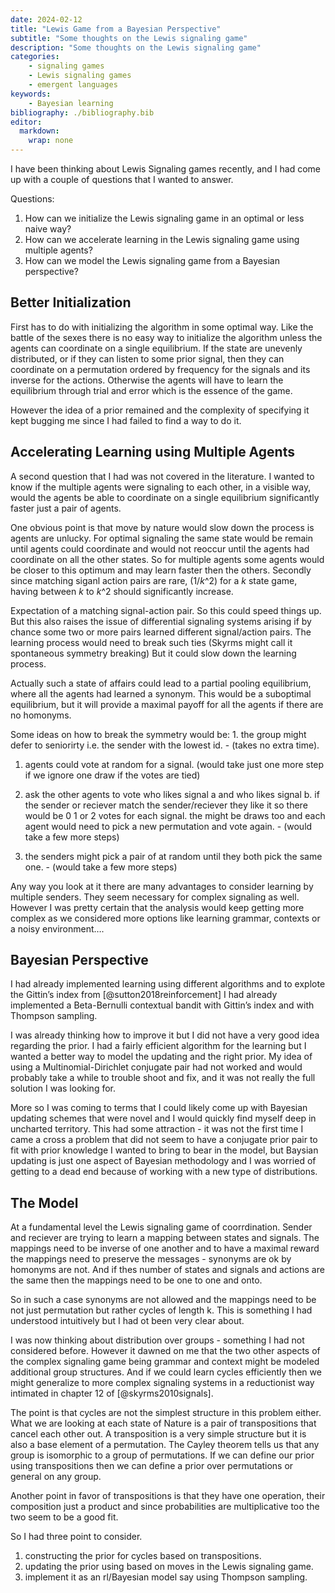 ```yaml
---
date: 2024-02-12
title: "Lewis Game from a Bayesian Perspective"
subtitle: "Some thoughts on the Lewis signaling game"
description: "Some thoughts on the Lewis signaling game"
categories: 
    - signaling games
    - Lewis signaling games
    - emergent languages
keywords:
    - Bayesian learning 
bibliography: ./bibliography.bib
editor: 
  markdown: 
    wrap: none
---
```


I have been thinking about Lewis Signaling games recently, and I had come up with a couple of questions that I wanted to answer.
<!-- questions questions questions --> 

Questions:

1. How can we initialize the Lewis signaling game in an optimal or less naive way?
1. How can we accelerate learning in the Lewis signaling game using multiple agents?
1. How can we model the Lewis signaling game from a Bayesian perspective?


## Better Initialization

First has to do with initializing the algorithm in some optimal way. Like the battle of the sexes there is no easy way to initialize the algorithm unless the agents can coordinate on a single equilibrium. If the state are unevenly distributed, or if they can listen to some prior signal, then they can coordinate on a permutation ordered by frequency for the signals and its inverse for the actions. Otherwise the agents will have to learn the equilibrium through trial and error which is the essence of
the game.

However the idea of a prior remained and the complexity of specifying it kept bugging me since I had failed to find a way to do it.

## Accelerating Learning using Multiple Agents

A second question that I had was not covered in the literature. I wanted to know if the multiple agents were signaling to each other, in a visible way, would the agents be able to coordinate on a single equilibrium significantly faster just a pair of agents.

One obvious point is that move by nature would slow down the process is agents are unlucky. For optimal signaling the same state would be remain until agents could coordinate and would not reoccur until the agents had coordinate on all the other states. So for multiple agents some agents would be closer to this optimum and may learn faster then the others.
Secondly since matching siganl action pairs are rare, $(1/k\^2)$ for a $k$ state game, having between $k$ to $k\^2$ should significantly increase.

Expectation of a matching signal-action pair. So this could speed things up. But this also raises the issue of differential signaling systems arising if by chance some two or more pairs learned different signal/action pairs. The learning process would need to break such ties (Skyrms might call it spontaneous symmetry breaking) But it could slow down the learning process.

Actually such a state of affairs could lead to a partial pooling equilibrium, where all the agents had learned a synonym. This would be a suboptimal equilibrium, but it will provide a maximal payoff for all the agents if there are no homonyms.

Some ideas on how to break the symmetry would be: 1. the group might defer to seniorirty i.e. the sender with the lowest id. - (takes no extra time). 

1. agents could vote at random for a signal. (would take just one more step if we ignore one draw if the votes are tied) 

2. ask the other agents to vote who likes signal a and who likes signal b. if the sender or reciever match the sender/reciever they like it so there would be 0 1 or 2 votes for each signal. the might be draws too and each agent would need to pick a new permutation and vote again. - (would take a few more steps) 

3. the senders might pick a pair of at random until they both pick the same one. - (would take a few more steps)

Any way you look at it there are many advantages to consider learning by multiple senders. They seem necessary for complex signaling as well. However I was pretty certain that the analysis would keep getting more complex as we considered more options like learning grammar, contexts or a noisy environment....

## Bayesian Perspective

I had already implemented learning using different algorithms and to explote the Gittin's index from [@sutton2018reinforcement] I had already implemented a Beta-Bernulli contextual bandit with Gittin's index and with Thompson sampling.

I was already thinking how to improve it but I did not have a very good idea regarding the prior. I had a fairly efficient algorithm for the learning but I wanted a better way to model the updating and the right prior. My idea of using a Multinomial-Dirichlet conjugate pair had not worked and would probably take a while to trouble shoot and fix, and it
was not really the full solution I was looking for.

More so I was coming to terms that I could likely come up with Bayesian updating schemes that were novel and I would quickly find myself deep in uncharted territory. This had some attraction - it was not the first time I came a cross a problem that did not seem to have a conjugate prior pair to fit with prior knowledge I wanted to bring to bear in the model, but Baysian updating is just one aspect of Bayesian methodology and I was worried of getting to a dead end because of working with a new
type of distributions.

## The Model

At a fundamental level the Lewis signaling game of coorrdination. Sender and reciever are trying to learn a mapping between states and signals.
The mappings need to be inverse of one another and to have a maximal reward the mappings need to preserve the messages - synonyms are ok by homonyms are not. And if thes number of states and signals and actions are the same then the mappings need to be one to one and onto.

So in such a case synonyms are not allowed and the mappings need to be not just permutation but rather cycles of length k. This is something I had understood intuitively but I had ot been very clear about.

I was now thinking about distribution over groups - something I had not considered before. However it dawned on me that the two other aspects of the complex signaling game being grammar and context might be modeled additional group structures. And if we could learn cycles efficiently then we might generalize to more complex signaling systems in a reductionist way intimated in chapter 12 of [@skyrms2010signals].

The point is that cycles are not the simplest structure in this problem either. What we are looking at each state of Nature is a pair of transpositions that cancel each other out. A transposition is a very simple structure but it is also a base element of a permutation. The Cayley theorem tells us that any group is isomorphic to a group of permutations. If we can define our prior using transpositions then we can define a prior over permutations or general on any group.

Another point in favor of transpositions is that they have one operation, their composition just a product and since probabilities are multiplicative too the two seem to be a good fit.

So I had three point to consider.

1.  constructing the prior for cycles based on transpositions.
2.  updating the prior using based on moves in the Lewis signaling game.
3.  implement it as an rl/Bayesian model say using Thompson sampling.


